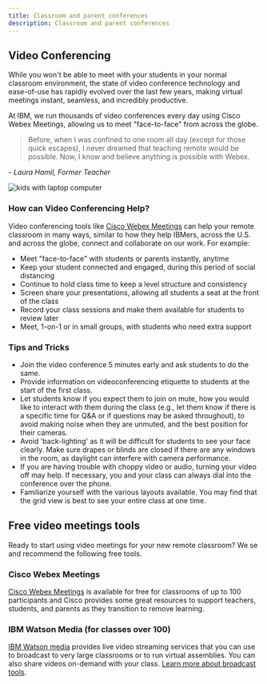 ```yaml
---
title: Classroom and parent conferences
description: Classroom and parent conferences
---
```


## Video Conferencing

<Row>
  <Column colMd={6} colLg={8}>

While you won't be able to meet with your students in your normal classroom environment, the state of video conference technology and ease-of-use has rapidly evolved over the last few years, making virtual meetings instant, seamless, and incredibly productive.

At IBM, we run thousands of video conferences every day using Cisco Webex Meetings, allowing us to meet "face-to-face" from across the globe.

> Before, when I was confined to one room all day (except for those quick escapes), I never dreamed that teaching remote would be possible. Now, I know and believe anything is possible with Webex.

<cite>- Laura Hamil, Former Teacher</cite>

  </Column>
  <Column colMd={2} colLg={4}>

![kids with laptop computer](../images/kids-laptop.jpg)

  </Column>
</Row>

### How can Video Conferencing Help?

Video conferencing tools like [Cisco Webex Meetings](https://www.webex.com/webexremoteedu.html) can help your remote classroom in many ways, similar to how they help IBMers, across the U.S. and across the globe, connect and collaborate on our work. For example:

- Meet "face-to-face" with students or parents instantly, anytime
- Keep your student connected and engaged, during this period of social distancing
- Continue to hold class time to keep a level structure and consistency
- Screen share your presentations, allowing all students a seat at the front of the class
- Record your class sessions and make them available for students to review later
- Meet, 1-on-1 or in small groups, with students who need extra support


### Tips and Tricks

- Join the video conference 5 minutes early and ask students to do the same.
- Provide information on videoconferencing etiquette to students at the start of the first class.
- Let students know if you expect them to join on mute, how you would like to interact with them during the class (e.g., let them know if there is a specific time for Q&A or if questions may be asked throughout), to avoid making noise when they are unmuted, and the best position for their cameras.
- Avoid 'back-lighting' as it will be difficult for students to see your face clearly. Make sure drapes or blinds are closed if there are any windows in the room, as daylight can interfere with camera performance.
- If you are having trouble with choppy video or audio, turning your video off may help. If necessary, you and your class can always dial into the conference over the phone.
- Familiarize yourself with the various layouts available. You may find that the grid view is best to see your entire class at one time.

## Free video meetings tools

Ready to start using video meetings for your new remote classroom? We se and recommend the following free tools.

<Row className="resource-card-group">
  <Column colMd={4} colLg={4} noGutterSm>
    <ResourceCard
      subTitle="Cisco Webex Meetings"
      href="https://www.webex.com/pricing/index.html"
    >
    </ResourceCard>
  </Column>
    <Column colMd={4} colLg={4} noGutterSm>
    <ResourceCard
      subTitle="IBM Watson Media"
      href="https://www.ibm.com/watson/media"
    >
    </ResourceCard>
  </Column>
</Row>

### Cisco Webex Meetings

[Cisco Webex Meetings](https://www.webex.com/webexremoteedu.html) is available for free for classrooms of up to 100 participants and Cisco provides some great resources to support teachers, students, and parents as they transition to remove learning.

### IBM Watson Media (for classes over 100)

[IBM Watson media](https://www.ibm.com/watson/media) provides live video streaming services that you can use to broadcast to very large classrooms or to run virtual assemblies. You can also share videos on-demand with your class. [Learn more about broadcast tools](https://w3.ibm.com/w3publisher/pmc-distance-learning-enablemet/tools-and-resources/lectures-assemblies).

